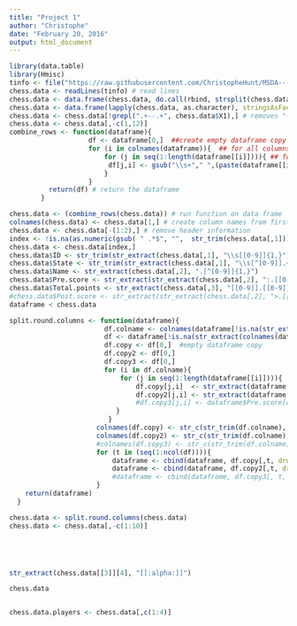 ```yaml
---
title: "Project 1"
author: "Christophe"
date: "February 20, 2016"
output: html_document
---
```




```r
library(data.table)
library(Hmisc)
tinfo <- file("https://raw.githubusercontent.com/ChristopheHunt/MSDA---Coursework/master/Data%20607/Homework/data/tournamentinfo.txt", open="r" )
chess.data <- readLines(tinfo) # read lines 
chess.data <- data.frame(chess.data, do.call(rbind, strsplit(chess.data, split = "|", fixed = TRUE)))
chess.data <- data.frame(lapply(chess.data, as.character), stringsAsFactors=FALSE)
chess.data <- chess.data[!grepl(".+--.+", chess.data$X1),] # removes "------" lines
chess.data <- chess.data[,-c(1,12)]
combine_rows <- function(dataframe){
                    df <- dataframe[0,]  ##create empty dataframe copy
                    for (i in colnames(dataframe)){  ## for all columns in data frame 
                        for (j in seq(1:length(dataframe[[i]]))){ ## for all rows in dataframe
                         df[j,i] <- gsub("\\s+"," ",(paste(dataframe[[i]][j:(j+1)], collapse = ""))) ## gsub removes extra spaces, then collapses two rows 
                        }
                    } 
          return(df) # return the dataframe
        }

chess.data <- (combine_rows(chess.data)) # run function on data frame
colnames(chess.data) <- chess.data[1,] # create column names from first row
chess.data <- chess.data[-(1:2),] # remove header information
index <- !is.na(as.numeric(gsub( " .*$", "",  str_trim(chess.data[,1])))) #gets the part of string, if a numeric value it converts to True
chess.data <- chess.data[index,] 
chess.data$ID <- str_trim(str_extract(chess.data[,1], "\\s[[0-9]]{1,}"))
chess.data$State <- str_trim(str_extract(chess.data[,1], "\\s[^[0-9]].+"))
chess.data$Name <- str_extract(chess.data[,2], ".[^[0-9]]{1,}")
chess.data$Pre.score <- str_extract(str_extract(chess.data[,2], ":.[[0-9]]{1,}.[^[-]]"), "[[0-9]]{1,}")
chess.data$Total.points <- str_extract(chess.data[,3], "[[0-9]].[[0-9]]\\s")
#chess.data$Post.score <- str_extract(str_extract(chess.data[,2], ">.[[0-9]]{1,}"), "[[0-9]]{1,}")
dataframe < chess.data

split.round.columns <- function(dataframe){
                        df.colname <- colnames(dataframe[!is.na(str_extract(colnames(dataframe), "Round.+"))])
                        df <- dataframe[!is.na(str_extract(colnames(dataframe), "Round.+"))]
                        df.copy <- df[0,]  #empty dataframe copy
                        df.copy2 <- df[0,] 
                        df.copy3 <- df[0,]
                        for (i in df.colname){ 
                            for (j in seq(1:length(dataframe[[i]]))){
                                df.copy[j,i]  <- str_extract(dataframe[[i]][j], "[[:alpha:]]")
                                df.copy2[j,i] <- str_extract(dataframe[[i]][j], "[[0-9]]{1,}")
                                #df.copy3[j,i] <- dataframe$Pre.score[dataframe$ID == str_extract(dataframe[[i]][j], "[[0-9]]{1,}")]
                           }
                         } 
                      colnames(df.copy) <- str_c(str_trim(df.colname), " Results")
                      colnames(df.copy2) <- str_c(str_trim(df.colname), " Opponent")
                      #colnames(df.copy3) <- str_c(str_trim(df.colname), " Opponent Prescore")
                      for (t in (seq(1:ncol(df)))){
                          dataframe <- cbind(dataframe, df.copy[,t, drop = FALSE])
                          dataframe <- cbind(dataframe, df.copy2[,t, drop = FALSE])
                          #dataframe <- cbind(dataframe, df.copy3[, t, drop = FALSE])
                      }
    return(dataframe) 
  }

chess.data <- split.round.columns(chess.data)
chess.data <- chess.data[,-c(1:10)]





str_extract(chess.data[[3]][4], "[[:alpha:]]")

chess.data


chess.data.players <- chess.data[,c(1:4)]

```




